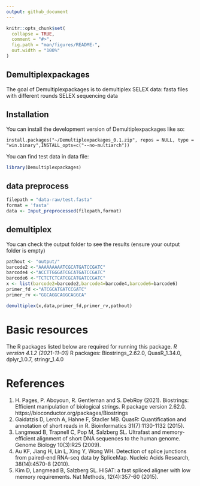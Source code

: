 ```yaml
---
output: github_document
---
```


<!-- README.md is generated from README.Rmd. Please edit that file -->

```r
knitr::opts_chunk$set(
  collapse = TRUE,
  comment = "#>",
  fig.path = "man/figures/README-",
  out.width = "100%"
)
```

## Demultiplexpackages

The goal of Demultiplexpackages is to demultiplex SELEX data:
fasta files with different rounds SELEX sequencing data 

## Installation

You can install the development version of Demultiplexpackages like so:

``` 
install.packages("~/Demultiplexpackages_0.1.zip", repos = NULL, type = "win.binary",INSTALL_opts=c("--no-multiarch"))

```


You can find test data in data file:

```r
library(Demultiplexpackages)

```

## data preprocess

```r
filepath = "data-raw/test.fasta"
format = 'fasta'
data <- Input_preprocessed(filepath,format)

```


## demultiplex

You can check the output folder to see the results
(ensure your output folder is empty)
```r

pathout <- "output/"
barcode2 <-"AAAAAAAAATCGCATGATCCGATC"
barcode4 <-"ACCTTGGGATCGCATGATCCGATC"
barcode6 <-"TCTCTCTCATCGCATGATCCGATC"
x <- list(barcode2=barcode2,barcode4=barcode4,barcode6=barcode6)
primer_fd <-"ATCGCATGATCCGATC"
primer_rv <-"GGCAGGCAGGCAGGCA"

demultiplex(x,data,primer_fd,primer_rv,pathout)

```

# Basic resources
The R packages listed below are required for running this package.
  *R version 4.1.2 (2021-11-01)
  *R packages: Biostrings_2.62.0, QuasR_1.34.0, dplyr_1.0.7, stringr_1.4.0

# References

1. H. Pages, P. Aboyoun, R. Gentleman and S. DebRoy (2021). Biostrings: Efficient
   manipulation of biological strings. R package version 2.62.0.
   https://bioconductor.org/packages/Biostrings
2. Gaidatzis D, Lerch A, Hahne F, Stadler MB. QuasR: Quantification and annotation of
   short reads in R. Bioinformatics 31(7):1130-1132 (2015).
3. Langmead B, Trapnell C, Pop M, Salzberg SL. Ultrafast and memory-efficient
   alignment of short DNA sequences to the human genome. Genome Biology 10(3):R25
   (2009).
4. Au KF, Jiang H, Lin L, Xing Y, Wong WH. Detection of splice junctions from
   paired-end RNA-seq data by SpliceMap. Nucleic Acids Research, 38(14):4570-8 (2010).
5. Kim D, Langmead B, Salzberg SL. HISAT: a fast spliced aligner with low memory
   requirements. Nat Methods, 12(4):357-60 (2015).

